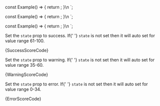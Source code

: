 
const Example() => {
	return <Score bar={95} state="success" />;
}\n
`;

const Example() => {
	return <Score bar={55} state="warning" />;
}\n
`;

const Example() => {
	return <Score bar={15} state="error" />;
}\n
`;

<Section title="Success" contained={true} border={true} style={{ paddingRight: 0, paddingLeft: 0 }}>
  <p>
    Set the <Code small={true}>state</Code> prop to success. If{' '}
    <Code small={true}>state</Code> is not set then it will auto set for
    value range 61-100.
  </p>

  <Preview wrapper={true}>
    <Score bar={95} state="success" />
  </Preview>

  <Snippet language="js">
    {SuccessScoreCode}
  </Snippet>
</Section>

<Section title="Warning" contained={true} border={true} style={{ paddingRight: 0, paddingLeft: 0 }}>
  <p>
    Set the <Code small={true}>state</Code> prop to warning. If{' '}
    <Code small={true}>state</Code> is not set then it will auto set for
    value range 35-60.
  </p>

  <Preview wrapper={true}>
    <Score bar={50} state="warning" />
  </Preview>

  <Snippet language="js">
    {WarningScoreCode}
  </Snippet>
</Section>

<Section title="Error" contained={true} border={true} style={{ paddingRight: 0, paddingLeft: 0 }}>
  <p>
    Set the <Code small={true}>state</Code> prop to error. If{' '}
    <Code small={true}>state</Code> is not set then it will auto set for
    value range 0-34.
  </p>

  <Preview wrapper={true}>
    <Score bar={15} state="error" />
  </Preview>

  <Snippet language="js">
    {ErrorScoreCode}
  </Snippet>
</Section>
